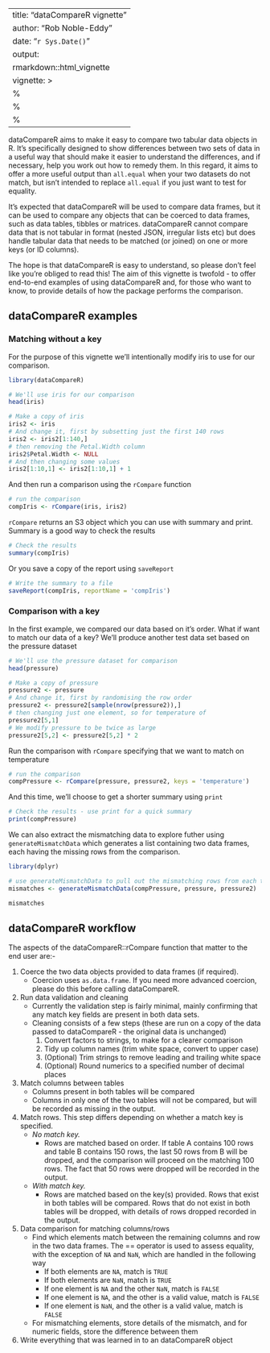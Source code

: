 <!---
# SPDX-Copyright: Copyright (c) Capital One Services, LLC 
# SPDX-License-Identifier: Apache-2.0 
# Copyright 2017 Capital One Services, LLC 
#
# Licensed under the Apache License, Version 2.0 (the "License"); 
# you may not use this file except in compliance with the License. 
#
# You may obtain a copy of the License at http://www.apache.org/licenses/LICENSE-2.0 
#
# Unless required by applicable law or agreed to in writing, software distributed 
# under the License is distributed on an "AS IS" BASIS, WITHOUT WARRANTIES OR CONDITIONS
# OF ANY KIND, either express or implied.

#
# UNIT TEST: print.summary.dataCompareRobject
#
# * Assumes that the output of dataCompareR is accurate
#
# The print output of the summary object of the dataCompareR object 
# should have a certain structure depending on the content of the object.
-->

---
title: "dataCompareR vignette"
author: "Rob Noble-Eddy"
date: "`r Sys.Date()`"
output: 
  rmarkdown::html_vignette
vignette: >
  %\VignetteIndexEntry{dataCompareR vignette}
  %\VignetteEngine{knitr::rmarkdown}
  %\VignetteEncoding{UTF-8}
---

dataCompareR aims to make it easy to compare two tabular data objects in R. It's specifically designed to show differences between two sets of data in a useful way that should make it easier to understand the differences, and if necessary, help you work out how to remedy them. In this regard, it aims to offer a more useful output than `all.equal` when your two datasets do not match, but isn't intended to replace `all.equal` if you just want to test for equality.

It's expected that dataCompareR will be used to compare data frames, but it can be used to compare any objects that can be coerced to data frames, such as data tables, tibbles or matrices. dataCompareR cannot compare data that is not tabular in format (nested JSON, irregular lists etc) but does handle tabular data that needs to be matched (or joined) on one or more keys (or ID columns).

The hope is that dataCompareR is easy to understand, so please don't feel like you're obliged to read this! The aim of this vignette is twofold - to offer end-to-end examples of using dataCompareR and, for those who want to know, to provide details of how the package performs the comparison.

## dataCompareR examples


### Matching without a key

For the purpose of this vignette we'll intentionally modify iris to use for our comparison. 

```r
library(dataCompareR)

# We'll use iris for our comparison
head(iris)

# Make a copy of iris
iris2 <- iris
# And change it, first by subsetting just the first 140 rows
iris2 <- iris2[1:140,]
# then removing the Petal.Width column
iris2$Petal.Width <- NULL
# And then changing some values
iris2[1:10,1] <- iris2[1:10,1] + 1
```

And then run a comparison using the `rCompare` function

```r
# run the comparison
compIris <- rCompare(iris, iris2)
```

`rCompare` returns an S3 object which you can use with summary and print. Summary is a good way to check the results

```r
# Check the results
summary(compIris)

```

Or you save a copy of the report using `saveReport`

```r
# Write the summary to a file
saveReport(compIris, reportName = 'compIris')
```

### Comparison with a key

In the first example, we compared our data based on it's order. What if want to match our data of a key? We'll produce another test data set based on the pressure dataset

```r
# We'll use the pressure dataset for comparison
head(pressure)

# Make a copy of pressure
pressure2 <- pressure
# And change it, first by randomising the row order
pressure2 <- pressure2[sample(nrow(pressure2)),]
# then changing just one element, so for temperature of
pressure2[5,1]
# We modify pressure to be twice as large
pressure2[5,2] <- pressure2[5,2] * 2
```

Run the comparison with `rCompare` specifying that we want to match on temperature

```r
# run the comparison
compPressure <- rCompare(pressure, pressure2, keys = 'temperature')
```

And this time, we'll choose to get a shorter summary using `print`

```r
# Check the results - use print for a quick summary
print(compPressure)
```

We can also extract the mismatching data to explore futher using `generateMismatchData` which generates a list containing two data frames, each having the missing rows from the comparison.

```r
library(dplyr)
```

```r
# use generateMismatchData to pull out the mismatching rows from each table
mismatches <- generateMismatchData(compPressure, pressure, pressure2)

mismatches
```

## dataCompareR workflow

The aspects of the dataCompareR::rCompare function that matter to the end user are:-

1. Coerce the two data objects provided to data frames (if required). 
    + Coercion uses `as.data.frame`. If you need more advanced coercion, please do this before calling dataCompareR.
2. Run data validation and cleaning
    + Currently the validation step is fairly minimal, mainly confirming that any match key fields are present in both data sets.
    + Cleaning consists of a few steps (these are run on a copy of the data passed to dataCompareR - the original data is unchanged)
        1. Convert factors to strings, to make for a clearer comparison
        2. Tidy up column names (trim white space, convert to upper case)
        3. (Optional) Trim strings to remove leading and trailing white space
        4. (Optional) Round numerics to a specified number of decimal places
3. Match columns between tables
    + Columns present in both tables will be compared
    + Columns in only one of the two tables will not be compared, but will be recorded as missing in the output.
4. Match rows. This step differs depending on whether a match key is specified.
    + *No match key.* 
        + Rows are matched based on order. If table A contains 100 rows and table B contains 150 rows, the last 50 rows from B will be dropped, and the comparison will proceed on the matching 100 rows. The fact that 50 rows were dropped will be recorded in the output.
    + *With match key.* 
        + Rows are matched based on the key(s) provided. Rows that exist in both tables will be compared. Rows that do not exist in both tables will be dropped, with details of rows dropped recorded in the output.
5. Data comparison for matching columns/rows
    + Find which elements match between the remaining columns and row in the two data frames. The == operator is used to assess equality, with the exception of `NA` and `NaN`, which are handled in the following way
        + If both elements are `NA`, match is `TRUE`
        + If both elements are `NaN`, match is `TRUE`
        + If one element is `NA` and the other `NaN`, match is `FALSE`
        + If one element is `NA`, and the other is a valid value, match is `FALSE`
        + If one element is `NaN`, and the other is a valid value, match is `FALSE`
    + For mismatching elements, store details of the mismatch, and for numeric fields, store the difference between them
6. Write everything that was learned in to an dataCompareR object
        
        


